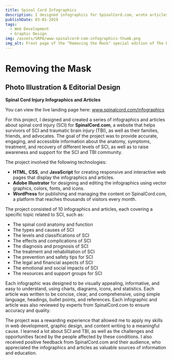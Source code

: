 ```yaml
---
title: Spinal Cord Infographics
description: I designed infographics for SpinalCord.com, wrote articles to accompany them, and created a landing page to feature them.
publishDate: 03-01-2019
tags:
  - Web Development
  - Graphic Design
img: /assets/SRPA/www-spinalcord-com-infographics-thumb.png
img_alt: Front page of the "Removing the Mask" special edition of The Bison Newspaper.
---
```


# Removing the Mask

## Photo Illustration & Editorial Design

**Spinal Cord Injury Infographics and Articles**

You can view the live landing page here: <a href="https://www.spinalcord.com/infographics" rel="noopener" target="_blank">www.spinalcord.com/infographics</a>

For this project, I designed and created a series of infographics and articles about spinal cord injury (SCI) for **SpinalCord.com**, a website that helps survivors of SCI and traumatic brain injury (TBI), as well as their families, friends, and advocates. The goal of the project was to provide accurate, engaging, and accessible information about the anatomy, symptoms, treatment, and recovery of different levels of SCI, as well as to raise awareness and support for the SCI and TBI community.

The project involved the following technologies:

- **HTML**, **CSS**, and **JavaScript** for creating responsive and interactive web pages that display the infographics and articles.
- **Adobe Illustrator** for designing and editing the infographics using vector graphics, colors, fonts, and icons.
- **WordPress** for publishing and managing the content on SpinalCord.com, a platform that reaches thousands of visitors every month.

The project consisted of 10 infographics and articles, each covering a specific topic related to SCI, such as:

- The spinal cord anatomy and function
- The types and causes of SCI
- The levels and classifications of SCI
- The effects and complications of SCI
- The diagnosis and prognosis of SCI
- The treatment and rehabilitation of SCI
- The prevention and safety tips for SCI
- The legal and financial aspects of SCI
- The emotional and social impacts of SCI
- The resources and support groups for SCI

Each infographic was designed to be visually appealing, informative, and easy to understand, using charts, diagrams, icons, and statistics. Each article was written to be concise, clear, and comprehensive, using simple language, headings, bullet points, and references. Each infographic and article was also reviewed by experts from SpinalCord.com to ensure accuracy and quality.

The project was a rewarding experience that allowed me to apply my skills in web development, graphic design, and content writing to a meaningful cause. I learned a lot about SCI and TBI, as well as the challenges and opportunities faced by the people affected by these conditions. I also received positive feedback from SpinalCord.com and their audience, who appreciated the infographics and articles as valuable sources of information and education.
